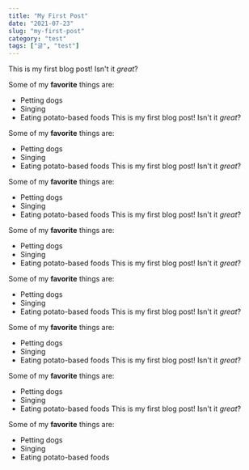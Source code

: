 ```yaml
---
title: "My First Post"
date: "2021-07-23"
slug: "my-first-post"
category: "test"
tags: ["글", "test"]
---
```


This is my first blog post! Isn't it _great_?

Some of my **favorite** things are:

- Petting dogs
- Singing
- Eating potato-based foods
  This is my first blog post! Isn't it _great_?

Some of my **favorite** things are:

- Petting dogs
- Singing
- Eating potato-based foods
  This is my first blog post! Isn't it _great_?

Some of my **favorite** things are:

- Petting dogs
- Singing
- Eating potato-based foods
  This is my first blog post! Isn't it _great_?

Some of my **favorite** things are:

- Petting dogs
- Singing
- Eating potato-based foods
  This is my first blog post! Isn't it _great_?

Some of my **favorite** things are:

- Petting dogs
- Singing
- Eating potato-based foods
  This is my first blog post! Isn't it _great_?

Some of my **favorite** things are:

- Petting dogs
- Singing
- Eating potato-based foods
  This is my first blog post! Isn't it _great_?

Some of my **favorite** things are:

- Petting dogs
- Singing
- Eating potato-based foods
  This is my first blog post! Isn't it _great_?

Some of my **favorite** things are:

- Petting dogs
- Singing
- Eating potato-based foods
